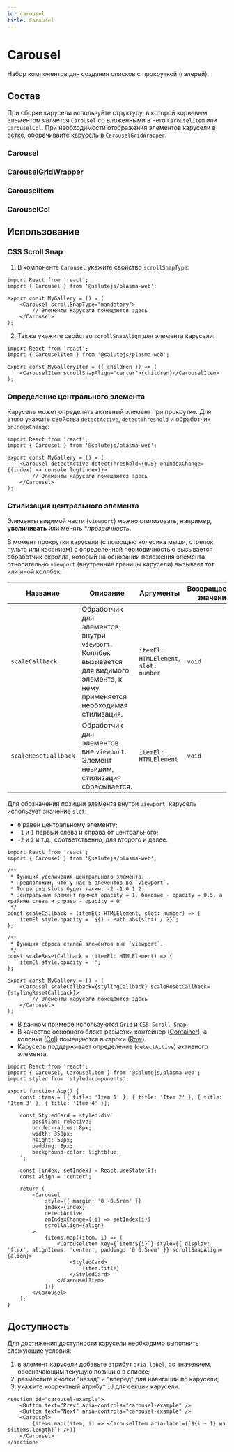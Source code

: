 ```yaml
---
id: carousel
title: Carousel
---
```



# Carousel

Набор компонентов для создания списков с прокруткой (галерей).

<StorybookLink name="Carousel" />

## Состав
При сборке карусели используйте структуру, в которой корневым элементом
является `Carousel` со вложенными в него `CarouselItem` или `CarouselCol`.
При необходимости отображения элементов карусели в [сетке](../grid), оборачивайте карусель в `CarouselGridWrapper`.

### Carousel
<Description name="Carousel" />
<PropsTable name="Carousel" />

### CarouselGridWrapper
<Description name="CarouselGridWrapper" />

### CarouselItem
<Description name="CarouselItem" />
<PropsTable name="CarouselItem" />

### CarouselCol
<Description name="CarouselCol" />
<PropsTable name="CarouselCol" />

## Использование

### CSS Scroll Snap

1. В компоненте `Carousel` укажите свойство `scrollSnapType`:

```tsx title="MyGallery.tsx"
import React from 'react';
import { Carousel } from '@salutejs/plasma-web';

export const MyGallery = () = (
    <Carousel scrollSnapType="mandatory">
        // Элементы карусели помещаются здесь
    </Carousel>
);
```

2. Также укажите свойство `scrollSnapAlign` для элемента карусели:

```tsx title="MyGallery.tsx"
import React from 'react';
import { CarouselItem } from '@salutejs/plasma-web';

export const MyGalleryItem = ({ children }) => (
    <CarouselItem scrollSnapAlign="center">{children}</CarouselItem>
);
```

### Определение центрального элемента
Карусель может определять активный элемент при прокрутке.
Для этого укажите свойства `detectActive`, `detectThreshold` и обработчик `onIndexChange`:

```tsx title="MyGallery.tsx"
import React from 'react';
import { Carousel } from '@salutejs/plasma-web';

export const MyGallery = () = (
    <Carousel detectActive detectThreshold={0.5} onIndexChange={(index) => console.log(index)}>
        // Элементы карусели помещаются здесь
    </Carousel>
);
```

### Стилизация центрального элемента
Элементы видимой части (`viewport`) можно стилизовать, например, **увеличивать** или менять **прозрачность*.

В момент прокрутки карусели (с помощью колесика мыши, стрелок пульта или касанием)
с определенной периодичностью вызывается обработчик скролла,
который на основании положения элемента относительно `viewport`
(внутренние границы карусели) вызывает тот или иной коллбек:

| Название               | Описание | Аргументы | Возвращаемое значение |
| ---------------------- | -------- | --------- | --------------------- |
| `scaleCallback`        | Обработчик для элементов внутри `viewport`. Коллбек вызывается для видимого элемента, к нему применяется необходимая стилизация. | `itemEl: HTMLElement`, `slot: number` | `void` |
| `scaleResetCallback`   | Обработчик для элементов вне `viewport`. Элемент невидим, стилизация сбрасывается. | `itemEl: HTMLElement` | `void` |

Для обозначения позиции элемента внутри `viewport`, карусель использует значение `slot`:
* `0` равен центральному элементу;
* `-1` и `1` первый слева и справа от центрального;
* `-2` и `2` и т.д., соответственно, для второго и далее.

```tsx title="MyGallery.tsx"
import React from 'react';
import { Carousel } from '@salutejs/plasma-web';

/**
 * Функция увеличения центрального элемента.
 * Предположим, что у нас 5 элементов во `viewport`.
 * Тогда ряд slots будет таким: -2 -1 0 1 2.
 * Центральный элемент примет opacity = 1, боковые - opacity = 0.5, а крайние слева и справа - opacity = 0
 */
const scaleCallback = (itemEl: HTMLElement, slot: number) => {
    itemEl.style.opacity = `${1 - Math.abs(slot) / 2}`;
};

/**
 * Функция сброса стилей элементов вне `viewport`.
 */
const scaleResetCallback = (itemEl: HTMLElement) => {
    itemEl.style.opacity = '';
};

export const MyGallery = () = (
    <Carousel scaleCallback={stylingCallback} scaleResetCallback={stylingResetCallback}>
        // Элементы карусели помещаются здесь
    </Carousel>
);
```

* В данном примере используются `Grid` и `CSS Scroll Snap`.
* В качестве основного блока разметки контейнер ([Container](../grid/#container)),
а колонки ([Col](../grid/#col)) помещаются в строки ([Row](../grid/#row)).
* Карусель поддерживает определение (`detectActive`) активного элемента.

```tsx live
import React from 'react';
import { Carousel, CarouselItem } from '@salutejs/plasma-web';
import styled from 'styled-components';

export function App() {
    const items = [{ title: 'Item 1' }, { title: 'Item 2' }, { title: 'Item 3' }, { title: 'Item 4' }];

    const StyledCard = styled.div`
        position: relative;
        border-radius: 8px;
        width: 350px;
        height: 50px;
        padding: 8px;
        background-color: lightblue;
    `;

    const [index, setIndex] = React.useState(0);
    const align = 'center';

    return (
        <Carousel
            style={{ margin: '0 -0.5rem' }}
            index={index}
            detectActive
            onIndexChange={(i) => setIndex(i)}
            scrollAlign={align}
        >
            {items.map((item, i) => (
                <CarouselItem key={`item:${i}`} style={{ display: 'flex', alignItems: 'center', padding: '0 0.5rem' }} scrollSnapAlign={align}>
                    <StyledCard>
                        {item.title}
                    </StyledCard>
                </CarouselItem>
            ))}
        </Carousel>
    );
}
```

## Доступность
Для достижения доступности карусели необходимо выполнить слежующие условия:
1. в элемент карусели добавьте атрибут `aria-label`, со значением, обозначающим текущую позицию в списке;
2. разместите кнопки "назад" и "вперед" для навигации по карусели;
3. укажите корректный атрибут `id` для секции карусели.

```tsx
<section id="carousel-example">
    <Button text="Prev" aria-controls="carousel-example" />
    <Button text="Next" aria-controls="carousel-example" />
    <Carousel>
        {items.map((item, i) => <CarouselItem aria-label={`${i + 1} из ${items.length}`} />)}
    </Carousel>
</section>
```
